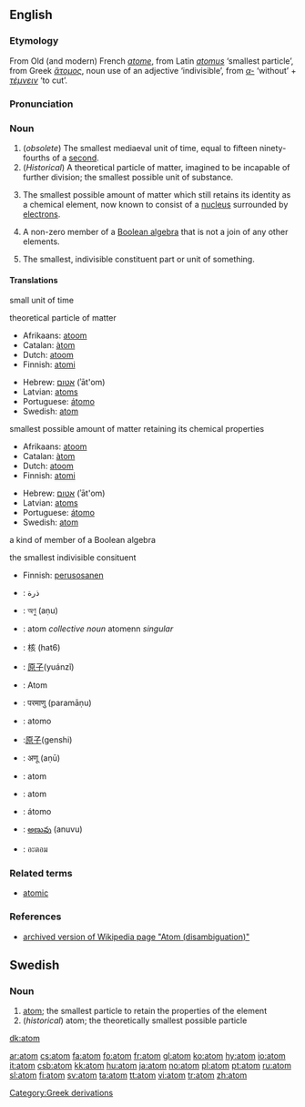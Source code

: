 ==English==
{{wikipedia}}
===Etymology===
From Old (and modern) French ''[[atome]]'', from Latin ''[[atomus]]'' ‘smallest particle’, from Greek ''[[ἄτομος]]'', noun use of an adjective ‘indivisible’, from ''[[α-]]'' ‘without’ + ''[[τέμνειν]]'' ‘to cut’.

===Pronunciation===
{{IPA|/ˈætəm/}}

===Noun===
{{en-noun}}

# (''obsolete'') The smallest mediaeval unit of time, equal to fifteen ninety-fourths of a [[second]].
# (''Historical'') A theoretical particle of matter, imagined to be incapable of further division; the smallest possible unit of substance.
# {{physics}} The smallest possible amount of matter which still retains its identity as a chemical element, now known to consist of a [[nucleus]] surrounded by [[electrons]].
# {{mathematics}} A non-zero member of a [[wikipedia:Boolean algebra|Boolean algebra]] that is not a join of any other elements.
# The smallest, indivisible constituent part or unit of something.

====Translations====
;small unit of time
{{top}}
{{mid}}
{{bottom}}

;theoretical particle of matter
{{top}}
*Afrikaans: [[atoom]]
*Catalan: [[àtom]]
*Dutch: [[atoom]] {{n}}
*Finnish: [[atomi]]
{{mid}}
*Hebrew: [[אטום]] (ʾāt'om) {{m}}
*Latvian: [[atoms]] {{m}}
*Portuguese: [[átomo]]
*Swedish: [[#Swedish|atom]] {{c}}
{{bottom}}

;smallest possible amount of matter retaining its chemical properties
{{top}}
*Afrikaans: [[atoom]]
*Catalan: [[àtom]]
*Dutch: [[atoom]] {{n}}
*Finnish: [[atomi]]
{{mid}}
*Hebrew: [[אטום]] (ʾāt'om) {{m}}
*Latvian: [[atoms]]
*Portuguese: [[átomo]]
*Swedish: [[atom#Swedish|atom]] {{c}}
{{bottom}}

;a kind of member of a Boolean algebra
{{top}}
{{mid}}
{{bottom}}

;the smallest indivisible consituent
{{top}}
*Finnish: [[perusosanen]]
{{mid}}
{{bottom}}


{{checktrans}}
{{top}}
*{{ttbc|Arabic}}: ذرة
*{{ttbc|Bengali}}: অণু (aṇu)
*{{ttbc|Breton}}: atom ''collective noun'' atomenn ''singular'' {{f}}
*{{ttbc|Cantonese}}: 核 (hat6)
*{{ttbc|Chinese}}: [[原子]](yuánzǐ)
*{{ttbc|German}}: Atom {{n}}
*{{ttbc|Hindi}}: परमाणु (paramāṇu)
{{mid}}
*{{ttbc|Interlingua}}: atomo
*{{ttbc|Japanese}}:[[原子]](genshi)
*{{ttbc|Marathi}}: अणू (aṇū)
*{{ttbc|Polish}}: atom {{m}}
*{{ttbc|Romanian}}: atom {{m}}
*{{ttbc|Spanish}}: átomo {{m}}
*{{ttbc|Telugu}}: [[అణువు]] (anuvu)
*{{ttbc|Thai}}: อะตอม
{{bottom}}

===Related terms===
*[[atomic]]

===References===
*[http://en.wikipedia.org/w/index.php?title=Atom_(disambiguation)&direction=next&oldid=4826336 archived version of Wikipedia page "Atom (disambiguation)"]

[[Category:Greek derivations]]

==Swedish==
===Noun===
{{sv-noun-reg-er}} 

#[[#English|atom]]; the smallest particle to retain the properties of the element
#(''historical'') atom; the theoretically smallest possible particle

[[dk:atom]]

[[ar:atom]]
[[cs:atom]]
[[fa:atom]]
[[fo:atom]]
[[fr:atom]]
[[gl:atom]]
[[ko:atom]]
[[hy:atom]]
[[io:atom]]
[[it:atom]]
[[csb:atom]]
[[kk:atom]]
[[hu:atom]]
[[ja:atom]]
[[no:atom]]
[[pl:atom]]
[[pt:atom]]
[[ru:atom]]
[[sl:atom]]
[[fi:atom]]
[[sv:atom]]
[[ta:atom]]
[[tt:atom]]
[[vi:atom]]
[[tr:atom]]
[[zh:atom]]